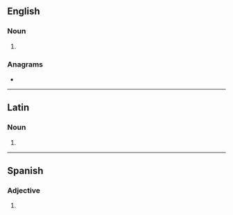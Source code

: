 {{also|Malos|mālos}}
==English==

===Noun===
{{head|en|noun plural form}}

# {{plural of|malo|lang=en}}

===Anagrams===
* {{anagrams|en|Salmo|Somal|loams|lomas|molas|sloam|somal}}

----

==Latin==

===Noun===
{{la-noun-form|mālōs}}

# {{inflection of|mālus||acc|p|lang=la}}

----

==Spanish==

===Adjective===
{{es-adj-form|m-p}}

# {{es-adj form of|malo|m|pl}}
